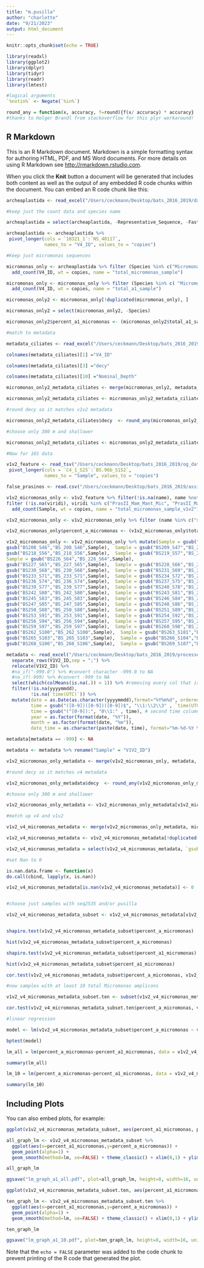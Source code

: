 ```yaml
---
title: "m.pusilla"
author: "charlotte"
date: "9/21/2023"
output: html_document
---
```


```r

knitr::opts_chunk$set(echo = TRUE)

library(readxl)
library(ggplot2)
library(dplyr)
library(tidyr)
library(readr)
library(lmtest)

#logical arguments
`%notin%` <- Negate(`%in%`)

round_any = function(x, accuracy, f=round){f(x/ accuracy) * accuracy}
#thanks to Holger Brandl from stackoverflow for this plyr workaround!
```

## R Markdown

This is an R Markdown document. Markdown is a simple formatting syntax for authoring HTML, PDF, and MS Word documents. For more details on using R Markdown see <http://rmarkdown.rstudio.com>.

When you click the **Knit** button a document will be generated that includes both content as well as the output of any embedded R code chunks within the document. You can embed an R code chunk like this:

```r
archeaplastida <- read_excel("/Users/ceckmann/Desktop/bats_2016_2019/data_from_Leo/archeaplastida.xlsx",sheet = 1)

#keep just the count data and species name

archeaplastida = select(archeaplastida, -Representative_Sequence, -Fasta, -total, -Kingdom, -Clade, -Phylum, -Class, -Order, -Family, -Genera) 

archeaplastida <- archeaplastida %>%
 pivot_longer(cols = `10321_1`:`NS_40117`,
              names_to = "V4_ID", values_to = "copies")

#Keep just micromonas sequences

micromonas_only <- archeaplastida %>% filter (Species %in% c("Micromonas_Clade-A.ABC.1-2(100)", "Micromonas_Clade-A.ABC.1-2(81)", "Micromonas_Clade-A.ABC.1-2(82)", "Micromonas_Clade-A.ABC.1-2(84)", "Micromonas_Clade-A.ABC.1-2(85)", "Micromonas_Clade-A.ABC.1-2(86)", "Micromonas_Clade-A.ABC.1-2(87)", "Micromonas_Clade-A.ABC.1-2(88)", "Micromonas_Clade-A.ABC.1-2(89)", "Micromonas_Clade-A.ABC.1-2(90)", "Micromonas_Clade-A.ABC.1-2(91)", "Micromonas_Clade-A.ABC.1-2(93)", "Micromonas_Clade-A.ABC.1-2(94)", "Micromonas_Clade-A.ABC.1-2(96)", "Micromonas_Clade-A.ABC.1-2(97)", "Micromonas_Clade-A.ABC.1-2(98)", "Micromonas_Clade-A.ABC.1-2(99)", "Micromonas_Clade-B_lagoon-and-innerseas(100)", "Micromonas_Clade-B_lagoon-and-innerseas(98)", "Micromonas_Clade-B..4(100)", "Micromonas_Clade-B..4(99)", "Micromonas_Clade-B.E.3(100)", "Micromonas_Clade-B.E.3(91)", "Micromonas_Clade-B.E.3(93)", "Micromonas_Clade-B.E.3(94)", "Micromonas_Clade-B.E.3(95)", "Micromonas_Clade-B.E.3(98)", "Micromonas_Clade-B.E.3(99)", "Micromonas_pusilla-Clade-C.D.5(100)", "Micromonas_unclassified(100)", "Micromonas_unclassified(84)", "Micromonas_unclassified(85)", "Micromonas_unclassified(87)", "Micromonas_unclassified(88)", "Micromonas_unclassified(90)", "Micromonas_unclassified(91)", "Micromonas_unclassified(93)", "Micromonas_unclassified(94)", "Micromonas_unclassified(95)", "Micromonas_unclassified(96)", "Micromonas_unclassified(98)")) %>% 
  add_count(V4_ID, wt = copies, name = "total_micromonas_sample") 

micromonas_only <- micromonas_only %>% filter (Species %in% c( "Micromonas_Clade-A.ABC.1-2(100)", "Micromonas_Clade-A.ABC.1-2(81)", "Micromonas_Clade-A.ABC.1-2(82)", "Micromonas_Clade-A.ABC.1-2(84)", "Micromonas_Clade-A.ABC.1-2(85)", "Micromonas_Clade-A.ABC.1-2(86)", "Micromonas_Clade-A.ABC.1-2(87)", "Micromonas_Clade-A.ABC.1-2(88)", "Micromonas_Clade-A.ABC.1-2(89)", "Micromonas_Clade-A.ABC.1-2(90)", "Micromonas_Clade-A.ABC.1-2(91)", "Micromonas_Clade-A.ABC.1-2(93)", "Micromonas_Clade-A.ABC.1-2(94)", "Micromonas_Clade-A.ABC.1-2(96)", "Micromonas_Clade-A.ABC.1-2(97)", "Micromonas_Clade-A.ABC.1-2(98)", "Micromonas_Clade-A.ABC.1-2(99)")) %>% 
  add_count(V4_ID, wt = copies, name = "total_a1_sample") 

micromonas_only2 <- micromonas_only[!duplicated(micromonas_only), ]

micromonas_only2 = select(micromonas_only2, -Species) 

micromonas_only2$percent_a1_micromonas <- (micromonas_only2$total_a1_sample/micromonas_only2$total_micromonas_sample)

#match to metadata

metadata_ciliates <- read_excel("/Users/ceckmann/Desktop/bats_2016_2019/data_from_Leo/metadata_ciliates.xlsx",sheet = 2)

colnames(metadata_ciliates)[1] ="V4_ID"

colnames(metadata_ciliates)[3] ="decy"

colnames(metadata_ciliates)[10] ="Nominal_Depth"

micromonas_only2_metadata_ciliates <- merge(micromonas_only2, metadata_ciliates, by="V4_ID")

micromonas_only2_metadata_ciliates <- micromonas_only2_metadata_ciliates[!duplicated(micromonas_only2_metadata_ciliates$V4_ID), ]

#round decy so it matches v1v2 metadata

micromonas_only2_metadata_ciliates$decy  <- round_any(micromonas_only2_metadata_ciliates$decy, 0.01)

#choose only 300 m and shallower

micromonas_only2_metadata_ciliates <- micromonas_only2_metadata_ciliates[micromonas_only2_metadata_ciliates$Nominal_Depth <= 300,]

#Now for 16S data

v1v2_feature <- read_tsv("/Users/ceckmann/Desktop/bats_2016_2019/og_data_Fabian/feature_table_taxPA.tsv") %>%
 pivot_longer(cols = `C4_1_S25`:`BS.96b_S152`,
              names_to = "Sample", values_to = "copies") 

false_prasinos <- read.csv("/Users/ceckmann/Desktop/bats_2016_2019/assignments/PA_blast_comparisons/false_prasinos.csv")

v1v2_micromonas_only <- v1v2_feature %>% filter(!is.na(name), name %notin% false_prasinos$name)%>%
filter (!is.na(viridi), viridi %in% c("PrasII_Mam_Mant_Mic", "PrasII_Mant_Mic", "PrasII_MicroABC", "PrasII_MicroE2")) %>% 
  add_count(Sample, wt = copies, name = "total_micromonas_sample_v1v2")

v1v2_micromonas_only <- v1v2_micromonas_only %>% filter (name %in% c("seq345", "seq1217", "seq61", "seq273", "seq816")) %>%  add_count(Sample, wt = copies, name = "total_a_sample") 

v1v2_micromonas_only$percent_a_micromonas <- (v1v2_micromonas_only$total_a_sample/v1v2_micromonas_only$total_micromonas_sample_v1v2)

v1v2_micromonas_only <- v1v2_micromonas_only %>% mutate(Sample = gsub("X1","1",Sample), Sample = gsub("\\.","_",Sample), Sample = gsub("BS183_S21","BS_183_S21",Sample), Sample = gsub("BS184_S22","BS_184_S22",Sample), Sample = gsub("BS185_S23","BS_185_S23",Sample),  Sample = gsub("BS186_S24","BS_186_S24",Sample),  Sample = gsub("BS187_S25","BS_187_S25",Sample),  Sample = gsub("BS188_S26","BS_188_S26",Sample),  Sample = gsub("BS189_S27","BS_189_S27",Sample),  Sample = gsub("BS190_S28","BS_190_S28",Sample),  Sample = gsub("BS191_S29","BS_191_S29",Sample),  Sample = gsub("BS192_S30","BS_192_S30",Sample),  Sample = gsub("BS193_S31","BS_193_S31",Sample),  Sample = gsub("BS194_S32","BS_194_S32",Sample),  Sample = gsub("BS195_S33","BS_195_S33",Sample),  Sample = gsub("BS196_S34","BS_196_S34",Sample),  Sample = gsub("BS197_S35","BS_197_S35",Sample), Sample = gsub("BS198_S36","BS_198_S36",Sample),  Sample = gsub("BS199_S37","BS_199_S37",Sample), Sample = gsub("BS200_S38","BS_200_S38",Sample), Sample = gsub("BS201_S39","BS_201_S39",Sample),  Sample = gsub("BS202_S40","BS_202_S40",Sample),  Sample = gsub("BS203_S41","BS_203_S41",Sample), Sample = gsub("BS204_S42","BS_204_S42",Sample),  Sample = gsub("BS205_S43","BS_205_S43",Sample),  Sample = gsub("BS206_S44","BS_206_S44",Sample),  Sample = gsub("BS207_S45","BS_207_S45",Sample), Sample =
gsub("BS208_S46","BS_208_S46",Sample),  Sample = gsub("BS209_S47","BS_209_S47",Sample), Sample =            gsub("BS210_S48","BS_210_S48",Sample),  Sample = gsub("BS211_S49","BS_211_S49",Sample), Sample =            gsub("BS212_S50","BS_212_S50",Sample),  Sample = gsub("BS213_S51","BS_213_S51",Sample), Sample =            gsub("BS214_S52","BS_214_S52",Sample),  Sample = gsub("BS215_S53","BS_215_S53",Sample), Sample =            gsub("BS216_S54","BS_216_S54",Sample),  Sample = gsub("BS217_S55","BS_217_S55",Sample), Sample =   
gsub("BS218_S56","BS_218_S56",Sample),  Sample = gsub("BS219_S57","BS_219_S57",Sample), Sample =            gsub("BS220_S58","BS_220_S58",Sample),  Sample = gsub("BS221_S59","BS_221_S59",Sample), Sample =            gsub("BS222_S60","BS_222_S60",Sample),  Sample = gsub("BS223_S61","BS_223_S61",Sample), Sample =            gsub("BS224_S62","BS_224_S62",Sample),  Sample = gsub("BS225_S63","BS_225_S63",Sample), 
Sample = gsub("BS226_S64","BS_226_S64",Sample),
gsub("BS227_S65","BS_227_S65",Sample),  Sample = gsub("BS228_S66","BS_228_S66",Sample),  Sample = gsub("BS229_S67","BS_229_S67",Sample),  Sample =
gsub("BS230_S68","BS_230_S68",Sample),  Sample = gsub("BS231_S69","BS_231_S69",Sample),  Sample = gsub("BS232_S70","BS_232_S70",Sample),  Sample =
gsub("BS233_S71","BS_233_S71",Sample),  Sample = gsub("BS234_S72","BS_234_S72",Sample),  Sample = gsub("BS235_S73","BS_235_S73",Sample),  Sample =
gsub("BS236_S74","BS_236_S74",Sample),  Sample = gsub("BS237_S75","BS_237_S75",Sample),  Sample = gsub("BS238_S76","BS_238_S76",Sample),  Sample =
gsub("BS239_S77","BS_239_S77",Sample),  Sample = gsub("BS240_S78","BS_240_S78",Sample),  Sample = gsub("BS241_S79","BS_241_S79",Sample),  Sample = 
gsub("BS242_S80","BS_242_S80",Sample),  Sample = gsub("BS243_S81","BS_243_S81",Sample),  Sample = gsub("BS244_S82","BS_244_S82",Sample),  Sample =   
gsub("BS245_S83","BS_245_S83",Sample),  Sample = gsub("BS246_S84","BS_246_S84",Sample),
gsub("BS247_S85","BS_247_S85",Sample),  Sample = gsub("BS248_S86","BS_248_S86",Sample),  Sample = gsub("BS249_S87","BS_249_S87",Sample), Sample =
gsub("BS250_S88","BS_250_S88",Sample),  Sample = gsub("BS251_S89","BS_251_S89",Sample),  Sample = gsub("BS252_S90","BS_252_S90",Sample), Sample =
gsub("BS253_S91","BS_253_S91",Sample),  Sample = gsub("BS254_S92","BS_254_S92",Sample),  Sample = gsub("BS255_S93","BS_255_S93",Sample), Sample =
gsub("BS256_S94","BS_256_S94",Sample),  Sample = gsub("BS257_S95","BS_257_S95",Sample),  Sample = gsub("BS258_S96","BS_258_S96",Sample), Sample =
gsub("BS259_S97","BS_259_S97",Sample),  Sample = gsub("BS260_S98","BS_260_S98",Sample),  Sample = gsub("BS261_S99","BS_261_S99",Sample), Sample =
gsub("BS262_S100","BS_262_S100",Sample),  Sample = gsub("BS263_S101","BS_263_S101",Sample),  Sample = gsub("BS264_S102","BS_264_S102",Sample), Sample =
gsub("BS265_S103","BS_265_S103",Sample),  Sample = gsub("BS266_S104","BS_266_S104",Sample),  Sample = gsub("BS267_S105","BS_267_S105",Sample), Sample =
gsub("BS268_S106","BS_268_S106",Sample),  Sample = gsub("BS269_S107","BS_269_S107",Sample),  Sample = gsub("BS270_S108","BS_270_S108",Sample))

metadata <- read_excel("/Users/ceckmann/Desktop/bats_2016_2019/processed_data/data_fig6/BATS_BS_COMBINED_MASTER_2021.12.17.xlsx",sheet = 6) %>%
  separate_rows(V1V2_ID,sep = ";") %>%
  relocate(V1V2_ID) %>%
  #na_if("-999.0") %>% #convert character -999.0 to NA
  #na_if(-999) %>% #convert -999 to NA
  select(which(colMeans(is.na(.)) < 1)) %>% #removing every col that is all NA
  filter(!is.na(yyyymmdd),
         !is.na(`time(UTC)`)) %>%
  mutate(date = as.Date(as.character(yyyymmdd),format="%Y%m%d", ordered = T),
         time = gsub("([0-9])([0-9])([0-9])$", "\\1:\\2\\3" , `time(UTC)`), # first time column transformation
         time = gsub("(^[0-9]):", "0\\1:" , time), # second time column transformation
         year = as.factor(format(date, "%Y")),
         month = as.factor(format(date, "%m")),
         date_time = as.character(paste(date, time), format="%m-%d-%Y %H:%M")) # as.character essential, doesn't work 

metadata[metadata == -999] <- NA

metadata <- metadata %>% rename("Sample" = "V1V2_ID")

v1v2_micromonas_only_metadata <- merge(v1v2_micromonas_only, metadata, by="Sample")

#round decy so it matches v4 metadata

v1v2_micromonas_only_metadata$decy  <- round_any(v1v2_micromonas_only_metadata$decy, 0.01)

#choose only 300 m and shallower

v1v2_micromonas_only_metadata <- v1v2_micromonas_only_metadata[v1v2_micromonas_only_metadata$Nominal_Depth <= 300,]

#match up v4 and v1v2

v1v2_v4_micromonas_metadata <- merge(v1v2_micromonas_only_metadata, micromonas_only2_metadata_ciliates, by=c("decy", "Nominal_Depth"))

v1v2_v4_micromonas_metadata <- v1v2_v4_micromonas_metadata[!duplicated(v1v2_v4_micromonas_metadata$`gsub("BS227_S65", "BS_227_S65", Sample)`), ]

v1v2_v4_micromonas_metadata = select(v1v2_v4_micromonas_metadata, `gsub("BS227_S65", "BS_227_S65", Sample)`, total_micromonas_sample_v1v2, total_a_sample, percent_a_micromonas, V4_18s_ID, V4_ID, total_micromonas_sample, total_a1_sample, percent_a1_micromonas) 

#set Nan to 0

is.nan.data.frame <- function(x)
do.call(cbind, lapply(x, is.nan))

v1v2_v4_micromonas_metadata[is.nan(v1v2_v4_micromonas_metadata)] <- 0


#choose just samples with seq2535 and/or pusilla

v1v2_v4_micromonas_metadata_subset <- v1v2_v4_micromonas_metadata[v1v2_v4_micromonas_metadata$total_a_sample != 0 | v1v2_v4_micromonas_metadata$total_a1_sample !=0,]


shapiro.test(v1v2_v4_micromonas_metadata_subset$percent_a_micromonas)

hist(v1v2_v4_micromonas_metadata_subset$percent_a_micromonas)

shapiro.test(v1v2_v4_micromonas_metadata_subset$percent_a1_micromonas)

hist(v1v2_v4_micromonas_metadata_subset$percent_a1_micromonas)

cor.test(v1v2_v4_micromonas_metadata_subset$percent_a_micromonas, v1v2_v4_micromonas_metadata_subset$percent_a1_micromonas, method="spearman", exact = FALSE)

#now samples with at least 10 total Micromonas amplicons

v1v2_v4_micromonas_metadata_subset.ten <- subset(v1v2_v4_micromonas_metadata_subset, total_micromonas_sample >= 10 & total_micromonas_sample_v1v2 >= 10)

cor.test(v1v2_v4_micromonas_metadata_subset.ten$percent_a_micromonas, v1v2_v4_micromonas_metadata_subset.ten$percent_a1_micromonas, method="spearman", exact = FALSE)

#linear regression

model <- lm(v1v2_v4_micromonas_metadata_subset$percent_a_micromonas ~ v1v2_v4_micromonas_metadata_subset$percent_a1_micromonas, data = v1v2_v4_micromonas_metadata_subset)

bptest(model)

lm_all = lm(percent_a_micromonas~percent_a1_micromonas, data = v1v2_v4_micromonas_metadata_subset)

summary(lm_all)

lm_10 = lm(percent_a_micromonas~percent_a1_micromonas, data = v1v2_v4_micromonas_metadata_subset.ten)

summary(lm_10)
```

## Including Plots

You can also embed plots, for example:

```r
ggplot(v1v2_v4_micromonas_metadata_subset, aes(percent_a1_micromonas, percent_a_micromonas)) +geom_point(size=2, shape=23) + xlim(0,1) + ylim(0,1) + theme_classic()

all_graph_lm <- v1v2_v4_micromonas_metadata_subset %>%
  ggplot(aes(x=percent_a1_micromonas,y=percent_a_micromonas)) +
  geom_point(alpha=1) +
  geom_smooth(method=lm, se=FALSE) + theme_classic() + xlim(0,1) + ylim(0,1)

all_graph_lm

ggsave("lm_graph_a1_all.pdf", plot=all_graph_lm, height=8, width=16, units="cm", dpi=300)

ggplot(v1v2_v4_micromonas_metadata_subset.ten, aes(percent_a1_micromonas, percent_a_micromonas)) +geom_point(size=2, shape=23) + xlim(0,1) + ylim(0,1) + theme_classic()

ten_graph_lm <- v1v2_v4_micromonas_metadata_subset.ten %>%
  ggplot(aes(x=percent_a1_micromonas,y=percent_a_micromonas)) +
  geom_point(alpha=1) +
  geom_smooth(method=lm, se=FALSE) + theme_classic() + xlim(0,1) + ylim(0,1)

ten_graph_lm

ggsave("lm_graph_a1_10.pdf", plot=ten_graph_lm, height=8, width=16, units="cm", dpi=300)
```

Note that the `echo = FALSE` parameter was added to the code chunk to prevent printing of the R code that generated the plot.
